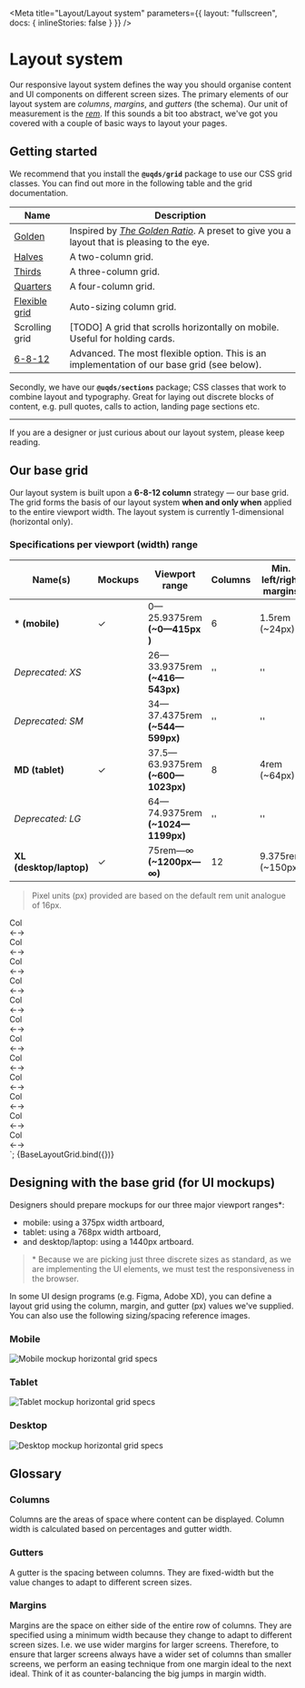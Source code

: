 
<Meta title="Layout/Layout system" parameters={{ layout: "fullscreen", docs: { inlineStories: false } }} />

# Layout system

Our responsive layout system defines the way you should organise content and UI
components on different screen sizes. The primary elements of our layout system
are *columns*, *margins*, and *gutters* (the schema). Our unit of measurement is
the [*rem*](https://www.w3schools.com/cssref/css_units.asp). If this sounds a
bit too abstract, we've got you covered with a couple of basic ways to layout
your pages.

## Getting started

We recommend that you install the **`@uqds/grid`** package to use our CSS
grid classes. You can find out more in the following table and the grid
documentation.

| Name         | Description |
| ------------ | ----------- |
| [Golden](/?path=/docs/layout-grid--golden#golden) | Inspired by [*The Golden Ratio*](https://www.canva.com/learn/what-is-the-golden-ratio/). A preset to give you a layout that is pleasing to the eye. |
| [Halves](/?path=/docs/layout-grid--halves#halves) | A two-column grid. |
| [Thirds](/?path=/docs/layout-grid--thirds#thirds) | A three-column grid. |
| [Quarters](/?path=/docs/layout-grid--quarters#quarters) | A four-column grid. |
| [Flexible grid](/?path=/docs/layout-grid--flexible-1#flexible-grid) | Auto-sizing column grid. |
| Scrolling grid | [TODO] A grid that scrolls horizontally on mobile. Useful for holding cards. |
| [6-8-12](/?path=/docs/layout-grid--twelve-eight-six#6-8-12-grid) | Advanced. The most flexible option. This is an implementation of our base grid (see below). |

Secondly, we have our **`@uqds/sections`** package; CSS classes that work to
combine layout and typography. Great for laying out discrete blocks of content,
e.g. pull quotes, calls to action, landing page sections etc.

---

If you are a designer or just curious about our layout system, please keep
reading.

## Our base grid

Our layout system is built upon a **6-8-12 column** strategy — our base grid.
The grid forms the basis of our layout system **when and only when** applied to
the entire viewport width. The layout system is currently 1-dimensional
(horizontal only).

### Specifications per viewport (width) range

| Name(s)                 | Mockups | Viewport range                    | Columns | Min. left/right margins | Gutters        |
|-------------------------|---------|-----------------------------------|---------|-------------------------|----------------|
| **\* (mobile)**         | ✓       | 0—25.9375rem **(~0—415px )**      | 6       | 1.5rem (~24px)          | 1rem (~16px)   |
| *Deprecated: XS*        |         | 26—33.9375rem **(~416—543px)**    | ''      | ''                      | ''             |
| *Deprecated: SM*        |         | 34—37.4375rem **(~544—599px)**    | ''      | ''                      | ''             |
| **MD (tablet)**         | ✓       | 37.5—63.9375rem **(~600—1023px)** | 8       | 4rem (~64px)            | 1.5rem (~24px) |
| *Deprecated: LG*        |         | 64—74.9375rem **(~1024—1199px)**  | ''      | ''                      | ''             |
| **XL (desktop/laptop)** | ✓       | 75rem—∞ **(~1200px—∞)**           | 12      | 9.375rem (~150px)       | 2rem (~32px)   |

> Pixel units (px) provided are based on the default rem unit analogue of 16px.

  <div class="uqds-base-layout-grid">
    <div class="uq-grid">
      <div class="uq-grid__col uq-grid__col--1 uq-grid__col--md-1 uq-grid__col--xl-1"><span>Col<br/>&larr;&rarr;</span></div>
      <div class="uq-grid__col uq-grid__col--1 uq-grid__col--md-1 uq-grid__col--xl-1"><span>Col<br/>&larr;&rarr;</span></div>
      <div class="uq-grid__col uq-grid__col--1 uq-grid__col--md-1 uq-grid__col--xl-1"><span>Col<br/>&larr;&rarr;</span></div>
      <div class="uq-grid__col uq-grid__col--1 uq-grid__col--md-1 uq-grid__col--xl-1"><span>Col<br/>&larr;&rarr;</span></div>
      <div class="uq-grid__col uq-grid__col--1 uq-grid__col--md-1 uq-grid__col--xl-1"><span>Col<br/>&larr;&rarr;</span></div>
      <div class="uq-grid__col uq-grid__col--1 uq-grid__col--md-1 uq-grid__col--xl-1"><span>Col<br/>&larr;&rarr;</span></div>
      <div class="uq-grid__col uq-grid__col--md-1 uq-grid__col--xl-1"><span>Col<br/>&larr;&rarr;</span></div>
      <div class="uq-grid__col uq-grid__col--md-1 uq-grid__col--xl-1"><span>Col<br/>&larr;&rarr;</span></div>
      <div class="uq-grid__col uq-grid__col--xl-1"><span>Col<br/>&larr;&rarr;</span></div>
      <div class="uq-grid__col uq-grid__col--xl-1"><span>Col<br/>&larr;&rarr;</span></div>
      <div class="uq-grid__col uq-grid__col--xl-1"><span>Col<br/>&larr;&rarr;</span></div>
      <div class="uq-grid__col uq-grid__col--xl-1"><span>Col<br/>&larr;&rarr;</span></div>
    </div>
  </div>
`;

<Story height={300} name="Base layout grid visualised">
  {BaseLayoutGrid.bind({})}
</Story>

## Designing with the base grid (for UI mockups)

Designers should prepare mockups for our three major viewport ranges*: 
- mobile: using a 375px width artboard,
- tablet: using a 768px width artboard,
- and desktop/laptop: using a 1440px artboard.

> \* Because we are picking just three discrete sizes as standard, as we are
> implementing the UI elements, we must test the responsiveness in the browser.

In some UI design programs (e.g. Figma, Adobe XD), you can define a layout grid
using the column, margin, and gutter (px) values we've supplied. You can also
use the following sizing/spacing reference images.

### Mobile

![Mobile mockup horizontal grid specs](/images/6-column-horizontal-grid-mobile.png)

### Tablet

![Tablet mockup horizontal grid specs](/images/8-column-horizontal-grid-tablet.png)

### Desktop

![Desktop mockup horizontal grid specs](/images/12-column-horizontal-grid-desktop.png)

## Glossary

### Columns

Columns are the areas of space where content can be displayed. Column width is
calculated based on percentages and gutter width.

### Gutters

A gutter is the spacing between columns. They are fixed-width but the value
changes to adapt to different screen sizes.

### Margins

Margins are the space on either side of the entire row of columns. They are
specified using a minimum width because they change to adapt to different screen
sizes. I.e. we use wider margins for larger screens. Therefore, to ensure that
larger screens always have a wider set of columns than smaller screens, we
perform an easing technique from one margin ideal to the next ideal. Think of it
as counter-balancing the big jumps in margin width.
